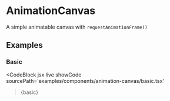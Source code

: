 
# AnimationCanvas

A simple animatable canvas with `requestAnimationFrame()`

<GitHubLink
  path='packages/react/src/components/AnimationCanvas/index.tsx'
/>

## Examples

### Basic

<CodeBlock
  jsx
  live
  showCode
  sourcePath='examples/components/animation-canvas/basic.tsx'
>{basic}</CodeBlock>
